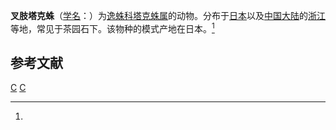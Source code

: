 {{Speciesbox
| taxon = Takeoa nishimurai
| binomial_authority = (Yaginuma, 1963)<ref name='id14159'>{{cite web| url =http://www.bioinfo.cn/db05/BjdwSpecies.php?action=view&id=14159| title =叉肢塔克蛛| work =《中国动物物种编目数据库》| publisher =中国科学院微生物研究所| author =中国科学院动物研究所| accessdate =2009-04-28| deadurl =yes| archiveurl =https://web.archive.org/web/20160305000706/http://www.bioinfo.cn/db05/BjdwSpecies.php?action=view&id=14159| archivedate =2016-03-05}}</ref>
}}

'''叉肢塔克蛛'''（[[学名|学名]]：{{lang|la|''Takeoa nishimurai''}}）为[[逸蛛科|逸蛛科]][[塔克蛛属|塔克蛛属]]的动物。分布于[[日本|日本]]以及[[中国大陆|中国大陆]]的[[浙江|浙江]]等地，常见于茶园石下。该物种的模式产地在日本。<ref name='id14159'/>

== 参考文献 ==
{{reflist}}

{{蜘蛛小作品}}

{{taxonbar}}
[[Category:_1963年描述的动物|C]]
[[Category:塔克蛛属|C]]
